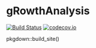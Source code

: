 # gRowthAnalysis 

[![Build Status](https://travis-ci.org/picousse/gRowthAnalysis.svg?branch=master)](https://travis-ci.org/picousse/gRowthAnalysis)
[![codecov.io](https://codecov.io/github/picousse/gRowthAnalysis/coverage.svg?branch=master)](https://codecov.io/github/picousse/gRowthAnalysis?branch=master)

pkgdown::build_site()




